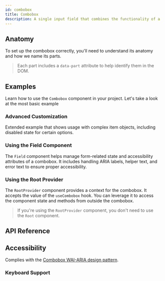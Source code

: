 ```yaml
---
id: combobox
title: Combobox
description: A single input field that combines the functionality of a select and input.
---
```


<ComponentPreview id="Combobox" />

## Anatomy

To set up the combobox correctly, you'll need to understand its anatomy and how we name its parts.

> Each part includes a `data-part` attribute to help identify them in the DOM.

<Anatomy id="combobox" />

## Examples

Learn how to use the `Combobox` component in your project. Let's take a look at the most basic example

<Example id="basic" />

### Advanced Customization

Extended example that shows usage with complex item objects, including disabled state for certain options.

<Example id="advanced" />

### Using the Field Component

The `Field` component helps manage form-related state and accessibility attributes of a combobox. It includes handling
ARIA labels, helper text, and error text to ensure proper accessibility.

<Example id="with-field" />

### Using the Root Provider

The `RootProvider` component provides a context for the combobox. It accepts the value of the `useCombobox` hook. You
can leverage it to access the component state and methods from outside the combobox.

<Example id="root-provider" />

> If you're using the `RootProvider` component, you don't need to use the `Root` component.

## API Reference

<ComponentTypes id="combobox" />

## Accessibility

Complies with the [Combobox WAI-ARIA design pattern](https://www.w3.org/WAI/ARIA/apg/patterns/combobox/).

### Keyboard Support

<KeyBindingsTable id="combobox" />
